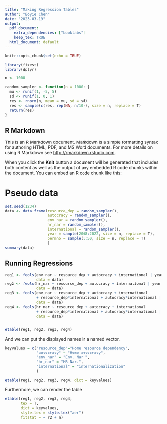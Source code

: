 ```yaml
---
title: "Making Regression Tables"
author: "Boyie Chen"
date: "2023-03-19"
output:
  pdf_document: 
    extra_dependencies: ["booktabs"]
    keep_tex: TRUE
  html_document: default
---
```


```r
knitr::opts_chunk$set(echo = TRUE)

library(fixest)
library(dplyr)

n <- 1000

random_sampler <- function(n = 1000) {
  mu <- runif(1, -5, 5)
  sd <- runif(1, 0, 1)
  res <- rnorm(n, mean = mu, sd = sd)
  res <- sample(c(res, rep(NA, n/10)), size = n, replace = T)
  return(res)
}

```

## R Markdown

This is an R Markdown document. Markdown is a simple formatting syntax for authoring HTML, PDF, and MS Word documents. For more details on using R Markdown see <http://rmarkdown.rstudio.com>.

When you click the **Knit** button a document will be generated that includes both content as well as the output of any embedded R code chunks within the document. You can embed an R code chunk like this:

# Pseudo data

```r
set.seed(1234)
data <- data.frame(resource_dep = random_sampler(),
                   autocracy = random_sampler(),
                   env_nar = random_sampler(),
                   hr_nar = random_sampler(),
                   international = random_sampler(),
                   year = sample(2008:2022, size = n, replace = T),
                   permno = sample(1:50, size = n, replace = T)
                   )
summary(data)
```

## Running Regressions 

```r
reg1 <- feols(env_nar ~ resource_dep + autocracy + international | year + permno, 
              data = data)
reg2 <- feols(hr_nar ~ resource_dep + autocracy + international | year + permno, 
              data = data)
reg3 <- feols(env_nar ~ resource_dep + autocracy + international 
              + resource_dep*international + autocracy*international | year + permno, 
              data = data)
reg4 <- feols(hr_nar ~ resource_dep + autocracy + international 
              + resource_dep*international + autocracy*international | year + permno, 
              data = data)


etable(reg1, reg2, reg3, reg4)

```

And we can put the displayed names in a named vector.

```r
keyvalues = c("resource_dep"="Home resource dependency",
              "autocracy" = "Home autocracy",
              "env_nar" = "Env. Nar.",
              "hr_nar" = "HR Nar.",
              "international" = "internationalization"
              )

etable(reg1, reg2, reg3, reg4, dict = keyvalues)
```

Furthermore, we can render the \LaTeX table
```r
etable(reg1, reg2, reg3, reg4,
       tex = T,
       dict = keyvalues,
       style.tex = style.tex("aer"),
       fitstat = ~ r2 + n)
```
